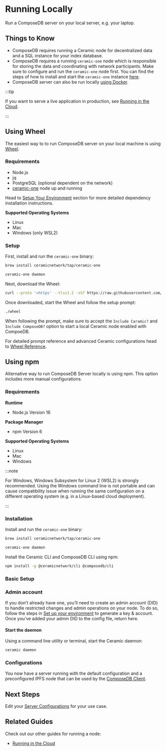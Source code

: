 # Running Locally
Run a ComposeDB server on your local server, e.g. your laptop.

## Things to Know
- ComposeDB requires running a Ceramic node for decentralized data and a SQL instance for your index database.
- ComposeDB requires a running `ceramic-one` node which is responsible for storing the data and coordinating with network participants. 
  Make sure to configure and run the `ceramic-one` node first. You can find the steps of how to install and start the `ceramic-one` instance [here](../../set-up-your-environment#2-installation).
- ComposeDB server can also be run locally [using Docker](../../guides/composedb-server/running-in-the-cloud.mdx).

:::tip

If you want to serve a live application in production, see [Running in the Cloud](../../guides/composedb-server/running-in-the-cloud.mdx).

:::


## Using Wheel

The easiest way to to run ComposeDB server on your local machine is using [Wheel](https://github.com/ceramicstudio/wheel.git). 

### Requirements

- Node.js
- jq
- PostgreSQL (optional dependent on the network)
- [ceramic-one](../../set-up-your-environment.mdx#2-installation) node up and running

Head to [Setup Your Environment](../../set-up-your-environment.mdx#install-the-dependencies) section for more detailed dependency installation instructions.


**Supported Operating Systems**
- Linux
- Mac
- Windows (only WSL2)


### Setup

First, install and run the `ceramic-one` binary:
```bash
brew install ceramicnetwork/tap/ceramic-one
```
```bash
ceramic-one daemon
```

Next, download the Wheel:

```bash
curl --proto '=https' --tlsv1.2 -sSf https://raw.githubusercontent.com/ceramicstudio/wheel/main/wheel.sh | bash
```

Once downloaded, start the Wheel and follow the setup prompt:

```bash
./wheel
```

When following the prompt, make sure to accept the `Include Caramic?` and `Include ComposeDB?` option to start a 
local Ceramic node enabled with CompoeDB.

For detailed prompt reference and advanced Ceramic configurations head to [Wheel Reference](../../../wheel/wheel-reference.mdx).




## Using npm
Alternative way to run ComposeDB Server locally is using npm. This option includes more manual configurations.


###  Requirements
**Runtime**
- Node.js Version 16

**Package Manager**
- npm Version 6

**Supported Operating Systems**
- Linux
- Mac
- Windows

:::note

For Windows, Windows Subsystem for Linux 2 (WSL2) is strongly recommended. Using the Windows command line is not portable and can cause compatibility issue when running the same configuration on a different operating system (e.g. in a Linux-based cloud deployment).

:::

###  Installation

Install and run the `ceramic-one` binary:
```bash
brew install ceramicnetwork/tap/ceramic-one
```
```bash
ceramic-one daemon
```

Install the Ceramic CLI and ComposeDB CLI using npm:

```bash
npm install -g @ceramicnetwork/cli @composedb/cli
```

###  Basic Setup
### Admin account
If you don’t already have one, you’ll need to create an admin account (DID) to handle restricted changes and admin operations on your node. To do so, follow the  steps in [Set up your environment](../../set-up-your-environment.mdx#developer-account) to generate a key & account. Once you’ve added your admin DID to the config file, return here.

####  Start the daemon
Using a command line utility or terminal, start the Ceramic daemon: 

```bash
ceramic daemon
```

###  Configurations
You now have a server running with the default configuration and a preconfigured IPFS node that can be used by the [ComposeDB Client](../../guides/composedb-client/composedb-client.mdx). 

## Next Steps
Edit your [Server Configurations](../../guides/composedb-server/server-configurations.mdx) for your use case. 

## Related Guides
Check out our other guides for running a node:

- [Running in the Cloud](../../guides/composedb-server/running-in-the-cloud.mdx)